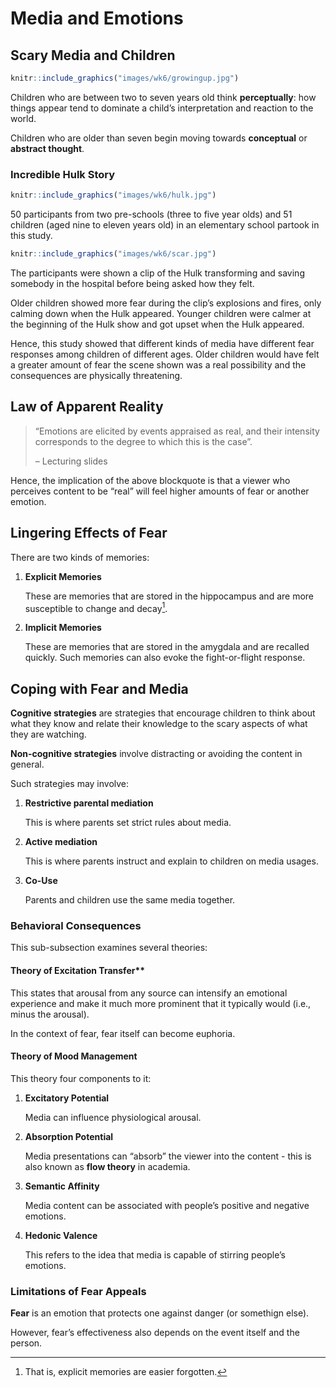 # Media and Emotions

## Scary Media and Children

```r
knitr::include_graphics("images/wk6/growingup.jpg")
```

Children who are between two to seven years old think **perceptually**: how things appear tend to dominate a child's interpretation and reaction to the world.

Children who are older than seven begin moving towards **conceptual** or **abstract thought**.

### Incredible Hulk Story

```r
knitr::include_graphics("images/wk6/hulk.jpg")
```

50 participants from two pre-schools (three to five year olds) and 51 children (aged nine to eleven years old) in an elementary school partook in this study.

```r
knitr::include_graphics("images/wk6/scar.jpg")
```

The participants were shown a clip of the Hulk transforming and saving somebody in the hospital before being asked how they felt.

Older children showed more fear during the clip's explosions and fires, only calming down when the Hulk appeared. Younger children were calmer at the beginning of the Hulk show and got upset when the Hulk appeared.

Hence, this study showed that different kinds of media have different fear responses among children of different ages. Older children would have felt a greater amount of fear the scene shown was a real possibility and the consequences are physically threatening.

## Law of Apparent Reality

> "Emotions are elicited by events appraised as real, and their intensity corresponds to the degree to which this is the case".
>
> -- Lecturing slides

Hence, the implication of the above blockquote is that a viewer who perceives content to be "real" will feel higher amounts of fear or another emotion.

## Lingering Effects of Fear

There are two kinds of memories:

1.  **Explicit Memories**

    These are memories that are stored in the hippocampus and are more susceptible to change and decay[^wk6-1].

2.  **Implicit Memories**

    These are memories that are stored in the amygdala and are recalled quickly. Such memories can also evoke the fight-or-flight response.

[^wk6-1]: That is, explicit memories are easier forgotten.

## Coping with Fear and Media

**Cognitive strategies** are strategies that encourage children to think about what they know and relate their knowledge to the scary aspects of what they are watching.

**Non-cognitive strategies** involve distracting or avoiding the content in general.

Such strategies may involve:

1.  **Restrictive parental mediation**

    This is where parents set strict rules about media.

2.  **Active mediation**

    This is where parents instruct and explain to children on media usages.

3.  **Co-Use**

    Parents and children use the same media together.

### Behavioral Consequences

This sub-subsection examines several theories:

#### Theory of Excitation Transfer\*\*

This states that arousal from any source can intensify an emotional experience and make it much more prominent that it typically would (i.e., minus the arousal).

In the context of fear, fear itself can become euphoria.

#### Theory of Mood Management

This theory four components to it:

1.  **Excitatory Potential**

    Media can influence physiological arousal.

2.  **Absorption Potential**

    Media presentations can "absorb" the viewer into the content - this is also known as **flow theory** in academia.

3.  **Semantic Affinity**

    Media content can be associated with people's positive and negative emotions.

4.  **Hedonic Valence**

    This refers to the idea that media is capable of stirring people's emotions.

### Limitations of Fear Appeals

**Fear** is an emotion that protects one against danger (or somethign else).

However, fear's effectiveness also depends on the event itself and the person.